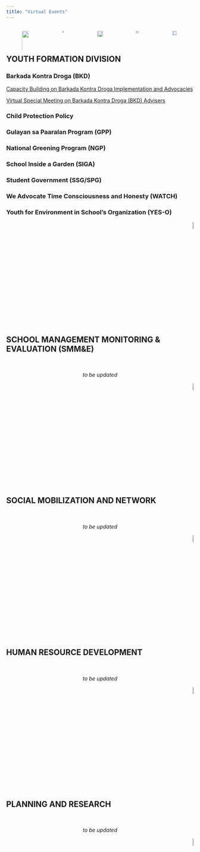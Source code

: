 ```yaml
---
title: "Virtual Events"
---
```


<center>

<div style="display: flex; justify-content: center">

<figure>
<a href="#youth-formation-division">
![](yfd_logo.png){width=270%}
</a>
</figure>

<figure>
<a href="#school-management-monitoring-evaluation-smme">
![](s&e.png){width=50%}
</a>
</figure>

<figure>
<a href="#social-mobilization-and-network">
![](socmob.jpg){width=90%}
</a>
</figure>

<figure>
<a href="#human-resource-development">
![](human resources logo.png){width=60%}
</a>
</figure>

<figure>
<a href="#planning-and-research">
![](research.png){width=80%}
</a>
</figure>

</div>
</center>

## **YOUTH FORMATION DIVISION**

### **Barkada Kontra Droga (BKD)**

[Capacity Building on Barkada Kontra Droga Implementation and Advocacies](https://meet.google.com/oiw-kmyf-kcn)

[Virtual Special Meeting on Barkada Kontra Droga (BKD) Advisers](https://meet.google.com/uho-nook-qne)

### **Child Protection Policy**

### **Gulayan sa Paaralan Program (GPP)**

### **National Greening Program (NGP)**

### **School Inside a Garden (SIGA)**

### **Student Government (SSG/SPG)**

### **We Advocate Time Consciousness and Honesty (WATCH)**

### **Youth for Environment in School's Organization (YES-O)**

<p align="right">
<a href="#top">![](backtotop.png){width=7%}</a>
</p>

## **SCHOOL MANAGEMENT MONITORING & EVALUATION (SMM&E)**

&nbsp;
&nbsp;

<center>
*to be updated*
</center>

<p align="right">
<a href="#top">![](backtotop.png){width=7%}</a>
</p>


## **SOCIAL MOBILIZATION AND NETWORK**

&nbsp;
&nbsp;

<center>
*to be updated*
</center>

<p align="right">
<a href="#top">![](backtotop.png){width=7%}</a>
</p>


## **HUMAN RESOURCE DEVELOPMENT**

&nbsp;
&nbsp;

<center>
*to be updated*
</center>

<p align="right">
<a href="#top">![](backtotop.png){width=7%}</a>
</p>


## **PLANNING AND RESEARCH**

&nbsp;
&nbsp;

<center>
*to be updated*
</center>

<p align="right">
<a href="#top">![](backtotop.png){width=7%}</a>
</p>
